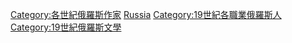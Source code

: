 {{Commons category|19th-century writers from Russia}}
{{category pair|18世紀俄羅斯作家|20世紀俄羅斯作家}}

[[Category:各世紀俄羅斯作家|Category:各世紀俄羅斯作家]]
[[Category:19世紀作家|Russia]]
[[Category:19世紀各職業俄羅斯人|Category:19世紀各職業俄羅斯人]]
[[Category:19世紀俄羅斯文學|Category:19世紀俄羅斯文學]]